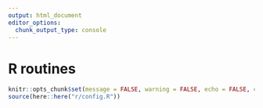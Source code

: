 ```yaml
---
output: html_document
editor_options: 
  chunk_output_type: console
---
```


# R routines {#sec-routines}

```r
knitr::opts_chunk$set(message = FALSE, warning = FALSE, echo = FALSE, cache = FALSE)
source(here::here("r/config.R"))
```
